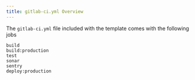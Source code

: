 ```yaml
---
title: gitlab-ci.yml Overview
---
```


The `gitlab-ci.yml` file included with the template comes with the following jobs

```
build
build:production
test
sonar
sentry
deploy:production
```

